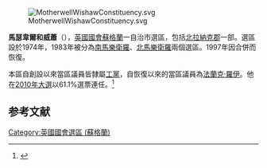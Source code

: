 [[File:MotherwellWishawConstituency.svg|right]]

'''馬瑟韋爾和威蕭'''（{{lang-en|Motherwell and Wishaw}}），[[英國|英國]][[英國國會|國會]][[蘇格蘭|蘇格蘭]]一自治市選區，包括[[北拉納克郡|北拉納克郡]]一部。選區設於1974年，1983年被分為[[南馬樂衛羅|南馬樂衛羅]]、[[北馬樂衛羅|北馬樂衛羅]]兩個選區。1997年因合併而恢復。

本區自創設以來當區議員皆隸屬[[工黨_(英國)|工黨]]，自恢復以來的當區議員為[[法蘭克·羅伊|法蘭克·羅伊]]。他在[[2010年英國大選|2010年大選]]以61.1%選票連任。<ref name="">{{cite news
|publisher=[[英國廣播公司|英國廣播公司]]
|date=2010年5月7日
|title=Election 2010/Constituency/Motherwell and Wishaw
|url=http://news.bbc.co.uk/1/shared/election2010/results/constituency/846.stm
|accessdate=2010年5月12日
|archive-date=2017年9月4日
|archive-url=https://web.archive.org/web/20170904070016/http://news.bbc.co.uk/1/shared/election2010/results/constituency/846.stm
|dead-url=no
}}</ref>

==参考文献==
<div class="references-small">
<references></references>
</div>

{{DEFAULTSORT:Motherwell and Wishaw (UK Parliament constituency)}}
{{英國國會選區 (蘇格蘭)}}
[[Category:英國國會選區_(蘇格蘭)|Category:英國國會選區 (蘇格蘭)]]